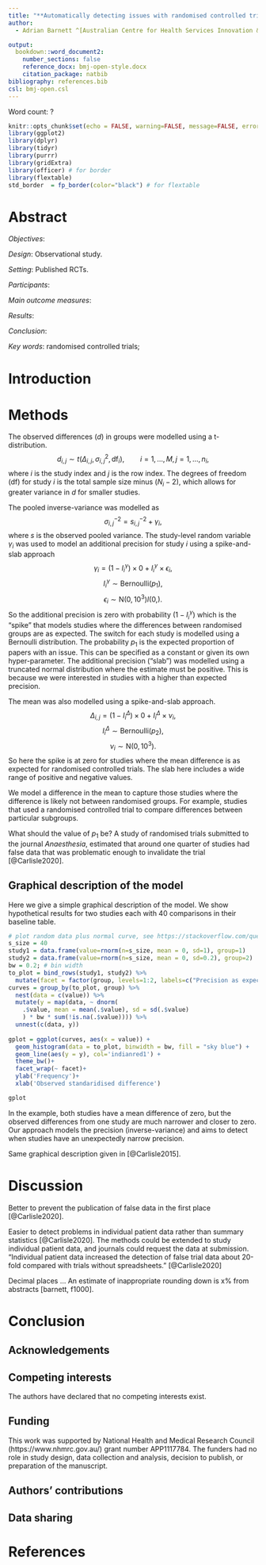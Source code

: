 ```yaml
---
title: "**Automatically detecting issues with randomised controlled trials**"
author:
  - Adrian Barnett ^[Australian Centre for Health Services Innovation & Centre for Healthcare Transformation, Queensland University of Technology, Queensland, Australia, a.barnett@qut.edu.au]

output:
  bookdown::word_document2:
    number_sections: false
    reference_docx: bmj-open-style.docx
    citation_package: natbib
bibliography: references.bib
csl: bmj-open.csl
---
```


Word count: ?

```r
knitr::opts_chunk$set(echo = FALSE, warning=FALSE, message=FALSE, error=FALSE, comment='', dpi=400)
library(ggplot2)
library(dplyr)
library(tidyr)
library(purrr)
library(gridExtra)
library(officer) # for border
library(flextable)
std_border  = fp_border(color="black") # for flextable
```


\newpage

# Abstract

*Objectives*: 

*Design*: Observational study. 

*Setting*: Published RCTs.

*Participants*: 

*Main outcome measures*: 

*Results*: 

*Conclusion*: 

*Key words*: randomised controlled trials; 


\newpage

# Introduction

# Methods

The observed differences ($d$) in groups were modelled using a t-distribution.
$$d_{i,j} \sim t(\Delta_{i,j}, \sigma^2_{i,j}, \textrm{df}_{i}), \qquad i=1,\ldots,M,\, j=1,\ldots, n_i,$$
where $i$ is the study index and $j$ is the row index. The degrees of freedom (df) for study $i$ is the total sample size minus ($N_i-2$), which allows for greater variance in $d$ for smaller studies.

The pooled inverse-variance was modelled as 
$$\sigma^{-2}_{i,j} = s_{i,j}^{-2} + \gamma_i,$$
where $s$ is the observed pooled variance. The study-level random variable $\gamma_i$ was used to model an additional precision for study $i$ using a spike-and-slab approach
$$\gamma_i = (1-I_i^\gamma)\times 0 + I_i^\gamma \times \epsilon_i,$$
$$I_i^\gamma \sim \textrm{Bernoulli}(p_1),$$
$$\epsilon_i \sim \textrm{N}(0,10^3) I(0,).$$
So the additional precision is zero with probability ($1-I_i^\gamma$) which is the "spike" that models studies where the differences between randomised groups are as expected. The switch for each study is modelled using a Bernoulli distribution. The probability $p_1$ is the expected proportion of papers with an issue. This can be specified as a constant or given its own hyper-parameter. The additional precision ("slab") was modelled using a truncated normal distribution where the estimate must be positive. This is because we were interested in studies with a higher than expected precision.

The mean was also modelled using a spike-and-slab approach.
$$\Delta_{i,j} = (1-I_i^\Delta)\times 0 + I_i^\Delta \times \nu_i,$$
$$I_i^\Delta \sim \textrm{Bernoulli}(p_2),$$
$$\nu_i \sim \textrm{N}(0,10^3).$$
So here the spike is at zero for studies where the mean difference is as expected for randomised controlled trials. The slab here includes a wide range of positive and negative values. 

We model a difference in the mean to capture those studies where the difference is likely not between randomised groups. For example, studies that used a randomised controlled trial to compare differences between particular subgroups.

What should the value of $p_1$ be? A study of randomised trials submitted to the journal _Anaesthesia_, estimated that around one quarter of studies had false data that was problematic enough to invalidate the trial [@Carlisle2020].  

## Graphical description of the model

Here we give a simple graphical description of the model. We show hypothetical results for two studies each with 40 comparisons in their baseline table. 

```r
# plot random data plus normal curve, see https://stackoverflow.com/questions/6967664/ggplot2-histogram-with-normal-curve
s_size = 40
study1 = data.frame(value=rnorm(n=s_size, mean = 0, sd=1), group=1)
study2 = data.frame(value=rnorm(n=s_size, mean = 0, sd=0.2), group=2)
bw = 0.2; # bin width
to_plot = bind_rows(study1, study2) %>%
  mutate(facet = factor(group, levels=1:2, labels=c("Precision as expected","Narrow precision")))
curves = group_by(to_plot, group) %>% 
  nest(data = c(value)) %>% 
  mutate(y = map(data, ~ dnorm(
    .$value, mean = mean(.$value), sd = sd(.$value)
    ) * bw * sum(!is.na(.$value)))) %>% 
  unnest(c(data, y)) 
  
gplot = ggplot(curves, aes(x = value)) +
  geom_histogram(data = to_plot, binwidth = bw, fill = "sky blue") +
  geom_line(aes(y = y), col='indianred1') + 
  theme_bw()+
  facet_wrap(~ facet)+
  ylab('Frequency')+
  xlab('Observed standaridised difference')

gplot
```

In the example, both studies have a mean difference of zero, but the observed differences from one study are much narrower and closer to zero. Our approach models the precision (inverse-variance) and aims to detect when studies have an unexpectedly narrow precision.

Same graphical description given in [@Carlisle2015].

# Discussion

Better to prevent the publication of false data in the first place [@Carlisle2020].

Easier to detect problems in individual patient data rather than summary statistics [@Carlisle2020]. The methods could be extended to study individual patient data, and journals could request the data at submission. "Individual patient data increased the detection of false trial data about 20-fold compared with trials without spreadsheets." [@Carlisle2020]

Decimal places ... An estimate of inappropriate rounding down is x% from abstracts [barnett, f1000].

# Conclusion


## Acknowledgements

## Competing interests

The authors have declared that no competing interests exist.

## Funding

This work was supported by National Health and Medical Research Council (https://www.nhmrc.gov.au/) grant number APP1117784. The funders had no role in study design, data collection and analysis, decision to publish, or preparation of the manuscript.

## Authors' contributions


## Data sharing

# References {#references}
